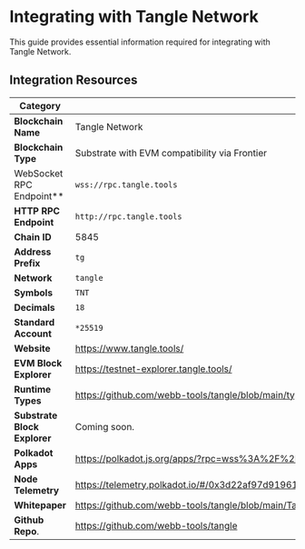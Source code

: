 # Integrating with Tangle Network

This guide provides essential information required for integrating with Tangle Network.


## Integration Resources

| Category                 | Details                                            |
|--------------------------|----------------------------------------------------|
| **Blockchain Name**      | Tangle Network                                     |
| **Blockchain Type**      | Substrate with EVM compatibility via Frontier      |
| WebSocket RPC Endpoint** | `wss://rpc.tangle.tools`                           |
| **HTTP RPC Endpoint**    | `http://rpc.tangle.tools`                          |
| **Chain ID**             | 5845                                               |
| **Address Prefix**       | `tg`                                               |
| **Network**              | `tangle`                                           |
| **Symbols**              | `TNT`                                              |
| **Decimals**             | `18`                                               |
| **Standard Account**     | `*25519`                                           |
| **Website**              | https://www.tangle.tools/                          |
| **EVM Block Explorer**   | https://testnet-explorer.tangle.tools/             |
| **Runtime Types**          | https://github.com/webb-tools/tangle/blob/main/types/src/interfaces/lookup.ts |
| **Substrate Block Explorer**   | Coming soon.                                 |
| **Polkadot Apps**        | https://polkadot.js.org/apps/?rpc=wss%3A%2F%2Ftestnet-rpc.tangle.tools#/explorer |
| **Node Telemetry**       | https://telemetry.polkadot.io/#/0x3d22af97d919611e03bbcbda96f65988758865423e89b2d99547a6bb61452db3 |
| **Whitepaper**           | https://github.com/webb-tools/tangle/blob/main/Tangle_Network_Whitepaper-VerrsFeb282024.pdf |
| **Github Repo**.         | https://github.com/webb-tools/tangle               |
